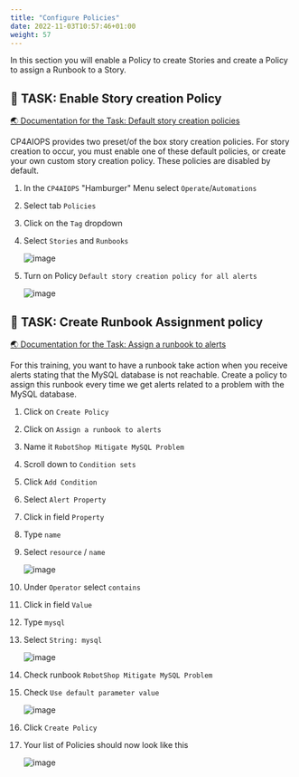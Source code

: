 ```yaml
---
title: "Configure Policies"
date: 2022-11-03T10:57:46+01:00
weight: 57
---
```




In this section you will enable a Policy to create Stories and create a Policy to assign a Runbook to a Story.


## 🚀 TASK: Enable Story creation Policy

<a href="https://www.ibm.com/docs/en/cloud-paks/cloud-pak-watson-aiops/3.7.0?topic=policies-default-story-creation" target="_blank" >🌏 Documentation for the Task: Default story creation policies</a>



CP4AIOPS provides two preset/of the box story creation policies. For story creation to occur, you must enable one of these default policies, or create your own custom story creation policy. These policies are disabled by default.



<Accordion>
<AccordionItem title="💡 Need Help?">

1. In the `CP4AIOPS` "Hamburger" Menu select `Operate`/`Automations`
1. Select tab `Policies`
1. Click on the `Tag` dropdown
1. Select `Stories` and `Runbooks`

	![image](./../images/33_policy.png)

1. Turn on Policy `Default story creation policy for all alerts` 

	![image](./../images/34_policy.png)

</AccordionItem>
</Accordion>



## 🚀 TASK: Create Runbook Assignment policy

<a href="https://www.ibm.com/docs/en/cloud-paks/cloud-pak-watson-aiops/3.7.0?topic=policies-assign-runbook-alerts" target="_blank" >🌏 Documentation for the Task: Assign a runbook to alerts</a>



For this training, you want to have a runbook take action when you receive alerts stating that the MySQL database is not reachable. 
Create a policy to assign this runbook every time we get alerts related to a problem with the MySQL database.





<Accordion>
<AccordionItem title="💡 Need Help?">

1. Click on `Create Policy`
1. Click on `Assign a runbook to alerts`
1. Name it `RobotShop Mitigate MySQL Problem`
1. Scroll down to `Condition sets`
1. Click `Add Condition`
1. Select `Alert Property`
1. Click in field  `Property`
1. Type `name`
1. Select `resource` / `name`

	![image](./../images/35_runbook.png)

1. Under `Operator` select `contains`
1. Click in field  `Value`
1. Type `mysql`
1. Select `String: mysql`

	![image](./../images/36_runbook.png)

1. Check runbook `RobotShop Mitigate MySQL Problem`
1. Check `Use default parameter value`

	![image](./../images/37_runbook.png)

1. Click `Create Policy`

1. Your list of Policies should now look like this

	![image](./../images/38_runbook.png)


</AccordionItem>
</Accordion>